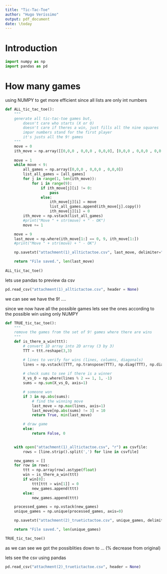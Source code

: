 ```yaml
---
title: "Tic-Tac-Toe"
author: "Hugo Veríssimo"
output: pdf_document
date: \today
---
```


# Introduction


\begin{tabular}{c|c|c}
  1 & 2 & 3 \\      \hline
  4 & 5 & 6 \\      \hline
  7 & 8 & 9
\end{tabular}

```python
import numpy as np
import pandas as pd
```

\pagebreak

# How many games

using NUMPY to get more efficient since all lists are only int numbers

```python
def ALL_tic_tac_toe():
    """
    generate all tic-tac-toe games but,
        doesn't care who starts (X or O)
        doesn't care if theres a win, just fills all the nine squares
        impar numbers stand for the first player
        it's justs all the 9! games
    """
    move = 0
    ith_move = np.array([[0,0,0 , 0,0,0 , 0,0,0], [0,0,0 , 0,0,0 , 0,0,0]])
    
    move = 1
    while move < 9:
        all_games = np.array([0,0,0 , 0,0,0 , 0,0,0])
        list_all_games = [all_games]
        for j in range(1, len(ith_move)):
            for i in range(9):
                if ith_move[j][i] != 0:
                    pass
                else:
                    ith_move[j][i] = move
                    list_all_games.append(ith_move[j].copy())
                    ith_move[j][i] = 0
        ith_move = np.vstack(list_all_games)
        #print("Move " + str(move) + " - OK")
        move += 1    

    move = 9
    last_move = np.where(ith_move[1:] == 0, 9, ith_move[1:])
    #print("Move " + str(move) + " - OK")

    np.savetxt("attachment(1)_alltictactoe.csv", last_move, delimiter=",", fmt="%d")

    return "File saved.", len(last_move)
  
ALL_tic_tac_toe()
```

lets use pandas to preview da csv

```python
pd.read_csv("attachment(1)_alltictactoe.csv", header = None)
```

we can see we have the 9! ....

since we now have all the possible games lets see the ones according to the possible win using only NUMPY

```python
def TRUE_tic_tac_toe():
    """
    remove the games from the set of 9! games where there are wins
    """
    def is_there_a_win(ttt):
        # convert 1D array into 2D array (3 by 3)
        TTT = ttt.reshape(3,3)

        # lines to verify for wins (lines, columns, diagonals)
        lines = np.vstack([TTT, np.transpose(TTT), np.diag(TTT), np.diag(np.fliplr(TTT))])
        
        # check sums to see if there is a winner
        X_vs_O = np.where(lines % 2 == 1, 1, -1)
        sums = np.sum(X_vs_O, axis=1)

        # someone won
        if 3 in np.abs(sums):
            # find the winning move
            last_move = np.max(lines, axis=1)
            last_move[np.abs(sums) != 3] = 10
            return True, min(last_move)

        # draw game
        else:
            return False, 0
        

    with open("attachment(1)_alltictactoe.csv", "r") as csvfile:
        rows = [line.strip().split(',') for line in csvfile]

    new_games = []
    for row in rows:
        ttt = np.array(row).astype(float)
        win = is_there_a_win(ttt)
        if win[0]:
            ttt[ttt > win[1]] = 0
            new_games.append(ttt)
        else:
            new_games.append(ttt)

    processed_games = np.vstack(new_games)
    unique_games = np.unique(processed_games, axis=0)

    np.savetxt("attachment(2)_truetictactoe.csv", unique_games, delimiter=",", fmt="%d")

    return "File saved.", len(unique_games)

TRUE_tic_tac_toe()
```

as we can see we got the possiblities down to ... (% decrease from original)

lets see the csv using pandas

```python
pd.read_csv("attachment(2)_truetictactoe.csv", header = None)
```
